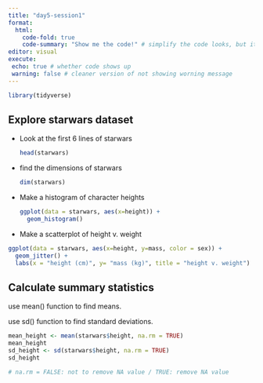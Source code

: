 ```yaml
---
title: "day5-session1"
format: 
  html: 
    code-fold: true 
    code-summary: "Show me the code!" # simplify the code looks, but it is sensitive in space. 
editor: visual
execute: 
 echo: true # whether code shows up
 warning: false # cleaner version of not showing worning message
---
```


```r
library(tidyverse) 
```

## Explore starwars dataset

-   Look at the first 6 lines of starwars

    ```r
    head(starwars)
    ```

-   find the dimensions of starwars

    ```r
    dim(starwars)
    ```

-   Make a histogram of character heights

    ```r
    ggplot(data = starwars, aes(x=height)) + 
      geom_histogram()
    ```

-   Make a scatterplot of height v. weight

```r
ggplot(data = starwars, aes(x=height, y=mass, color = sex)) + 
  geom_jitter() +
  labs(x = "height (cm)", y= "mass (kg)", title = "height v. weight")
```

## Calculate summary statistics 

use mean() function to find means.

use sd() function to find standard deviations.

```r
mean_height <- mean(starwars$height, na.rm = TRUE)
mean_height
sd_height <- sd(starwars$height, na.rm = TRUE)
sd_height

# na.rm = FALSE: not to remove NA value / TRUE: remove NA value
```
